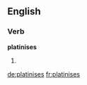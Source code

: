 ==English==

===Verb===
'''platinises'''

# {{third-person singular of|platinise}}

[[de:platinises]]
[[fr:platinises]]